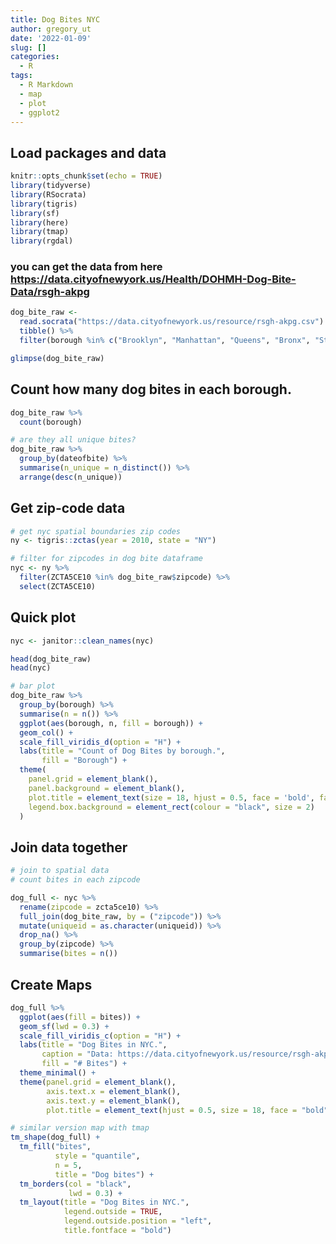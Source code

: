 ```yaml
---
title: Dog Bites NYC
author: gregory_ut
date: '2022-01-09'
slug: []
categories:
  - R
tags:
  - R Markdown
  - map
  - plot
  - ggplot2
---
```



## Load packages and data
```r
knitr::opts_chunk$set(echo = TRUE)
library(tidyverse)
library(RSocrata)
library(tigris)
library(sf)
library(here)
library(tmap)
library(rgdal)
```


### you can get the data from here <https://data.cityofnewyork.us/Health/DOHMH-Dog-Bite-Data/rsgh-akpg>

```r
dog_bite_raw <- 
  read.socrata("https://data.cityofnewyork.us/resource/rsgh-akpg.csv") %>%
  tibble() %>%
  filter(borough %in% c("Brooklyn", "Manhattan", "Queens", "Bronx", "Staten Island"))

glimpse(dog_bite_raw)
```


## Count how many dog bites in each borough.
```r
dog_bite_raw %>%
  count(borough)

# are they all unique bites?
dog_bite_raw %>%
  group_by(dateofbite) %>%
  summarise(n_unique = n_distinct()) %>%
  arrange(desc(n_unique))
```


## Get zip-code data
```r
# get nyc spatial boundaries zip codes
ny <- tigris::zctas(year = 2010, state = "NY")

# filter for zipcodes in dog bite dataframe
nyc <- ny %>%
  filter(ZCTA5CE10 %in% dog_bite_raw$zipcode) %>%
  select(ZCTA5CE10)

```

## Quick plot
```r

nyc <- janitor::clean_names(nyc)

head(dog_bite_raw)   
head(nyc)

# bar plot
dog_bite_raw %>%
  group_by(borough) %>%
  summarise(n = n()) %>%
  ggplot(aes(borough, n, fill = borough)) +
  geom_col() +
  scale_fill_viridis_d(option = "H") +
  labs(title = "Count of Dog Bites by borough.",
       fill = "Borough") +
  theme(
    panel.grid = element_blank(),
    panel.background = element_blank(),
    plot.title = element_text(size = 18, hjust = 0.5, face = 'bold', family = 'sans'),
    legend.box.background = element_rect(colour = "black", size = 2)
  )

```


## Join data together
```r
# join to spatial data
# count bites in each zipcode

dog_full <- nyc %>%
  rename(zipcode = zcta5ce10) %>%
  full_join(dog_bite_raw, by = ("zipcode")) %>%
  mutate(uniqueid = as.character(uniqueid)) %>%
  drop_na() %>%
  group_by(zipcode) %>% 
  summarise(bites = n())

```

## Create Maps
```r
dog_full %>%
  ggplot(aes(fill = bites)) +
  geom_sf(lwd = 0.3) +
  scale_fill_viridis_c(option = "H") +
  labs(title = "Dog Bites in NYC.",
       caption = "Data: https://data.cityofnewyork.us/resource/rsgh-akpg.csv",
       fill = "# Bites") +
  theme_minimal() +
  theme(panel.grid = element_blank(),
        axis.text.x = element_blank(),
        axis.text.y = element_blank(),
        plot.title = element_text(hjust = 0.5, size = 18, face = "bold"))

# similar version map with tmap
tm_shape(dog_full) +
  tm_fill("bites",
          style = "quantile",
          n = 5,
          title = "Dog bites") +
  tm_borders(col = "black",
             lwd = 0.3) +
  tm_layout(title = "Dog Bites in NYC.",
            legend.outside = TRUE,
            legend.outside.position = "left",
            title.fontface = "bold")

```